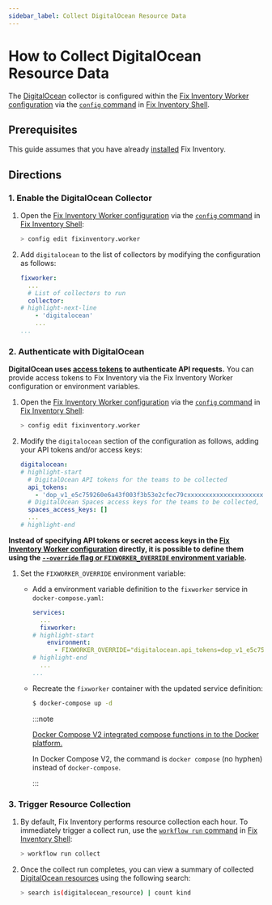 ```yaml
---
sidebar_label: Collect DigitalOcean Resource Data
---
```


# How to Collect DigitalOcean Resource Data

The [DigitalOcean](../../reference/unified-data-model/digitalocean.mdx) collector is configured within the [Fix Inventory Worker configuration](../../reference/configuration/index.mdx) via the [`config` command](../../reference/cli/config/index.mdx) in [Fix Inventory Shell](../../reference/components/shell.mdx).

## Prerequisites

This guide assumes that you have already [installed](../../getting-started/install/index.mdx) Fix Inventory.

## Directions

### 1. Enable the DigitalOcean Collector

1.  Open the [Fix Inventory Worker configuration](../../reference/configuration/index.mdx) via the [`config` command](../../reference/cli/config) in [Fix Inventory Shell](../../reference/components/shell):

    ```bash
    > config edit fixinventory.worker
    ```

2.  Add `digitalocean` to the list of collectors by modifying the configuration as follows:

    ```yaml
    fixworker:
      ...
      # List of collectors to run
      collector:
    # highlight-next-line
        - 'digitalocean'
        ...
    ...
    ```

### 2. Authenticate with DigitalOcean

**DigitalOcean uses [access tokens](https://cloud.digitalocean.com/account/api/tokens) to authenticate API requests.** You can provide access tokens to Fix Inventory via the Fix Inventory Worker configuration or environment variables.

<Tabs>
<TabItem value="configuration" label="Fix Inventory Worker Configuration">

1.  Open the [Fix Inventory Worker configuration](../../reference/configuration/index.mdx) via the [`config` command](../../reference/cli/config) in [Fix Inventory Shell](../../reference/components/shell):

    ```bash
    > config edit fixinventory.worker
    ```

2.  Modify the `digitalocean` section of the configuration as follows, adding your API tokens and/or access keys:

    ```yaml
    digitalocean:
    # highlight-start
      # DigitalOcean API tokens for the teams to be collected
      api_tokens:
        - 'dop_v1_e5c759260e6a43f003f3b53e2cfec79cxxxxxxxxxxxxxxxxxxxxxxxxxxxxxxxx'
      # DigitalOcean Spaces access keys for the teams to be collected, separated by colons
      spaces_access_keys: []
      ...
    # highlight-end
    ```

</TabItem>
<TabItem value="environment" label="Environment Variables">

**Instead of specifying API tokens or secret access keys in the [Fix Inventory Worker configuration](../../reference/configuration/index.mdx) directly, it is possible to define them using the [`--override` flag or `FIXWORKER_OVERRIDE` environment variable](../../reference/configuration/index.mdx#overriding-individual-properties).**

1.  Set the `FIXWORKER_OVERRIDE` environment variable:

    - Add a environment variable definition to the `fixworker` service in `docker-compose.yaml`:

      ```yaml title="docker-compose.yaml"
      services:
        ...
        fixworker:
      # highlight-start
          environment:
            - FIXWORKER_OVERRIDE="digitalocean.api_tokens=dop_v1_e5c759260e6a43f003f3b53e2cfec79cxxxxxxxxxxxxxxxxxxxxxxxx"
      # highlight-end
        ...
      ...
      ```

    - Recreate the `fixworker` container with the updated service definition:

      ```bash
      $ docker-compose up -d
      ```

      :::note

      [Docker Compose V2 integrated compose functions in to the Docker platform.](https://docs.docker.com/compose/#compose-v2-and-the-new-docker-compose-command)

      In Docker Compose V2, the command is `docker compose` (no hyphen) instead of `docker-compose`.

      :::

</TabItem>
</Tabs>

### 3. Trigger Resource Collection

1.  By default, Fix Inventory performs resource collection each hour. To immediately trigger a collect run, use the [`workflow run` command](../../reference/cli/workflow/run.mdx) in [Fix Inventory Shell](../../reference/components/shell):

    ```bash
    > workflow run collect
    ```

2.  Once the collect run completes, you can view a summary of collected [DigitalOcean resources](../../reference/unified-data-model/digitalocean.mdx) using the following search:

    ```bash
    > search is(digitalocean_resource) | count kind
    ```
